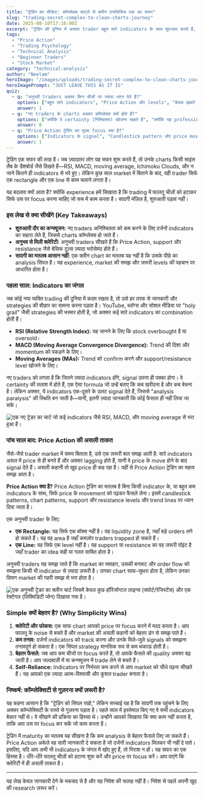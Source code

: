 ```yaml
---
title: "ट्रेडिंग का सीक्रेट: कॉम्प्लेक्स चार्ट्स से क्लीन एनालिसिस तक का सफर"
slug: "trading-secret-complex-to-clean-charts-journey"
date: 2025-08-10T17:16:00Z
excerpt: "ट्रेडिंग की दुनिया में अक्सर trader बहुत सारे indicators के साथ शुरुआत करते हैं, लेकिन अनुभव के साथ सीखते हैं कि सादगी में ही असली ताकत है। यह लेख एक trader की यात्रा को दर्शाता है।"
tags:
  - "Price Action"
  - "Trading Psychology"
  - "Technical Analysis"
  - "Beginner Traders"
  - "Stock Market"
category: "technical-analysis"
author: "Neelam"
heroImage: "/images/uploads/trading-secret-complex-to-clean-charts-journey/hero-image.jpg"
heroImagePrompt: "JUST LEAVE THIS AS IT IS"
quiz:
  - q: "अनुभवी traders अक्सर किन चीजों पर ज्यादा ध्यान देते हैं?"
    options: ["बहुत सारे indicators", "Price Action और levels", "केवल ख़बरों पर", "दूसरों की tips पर"]
    answer: 1
  - q: "नए traders के charts अक्सर कॉम्प्लेक्स क्यों होते हैं?"
    options: ["क्योंकि वे certainty (निश्चितता) खोजना चाहते हैं", "क्योंकि यह professional दिखता है", "क्योंकि उन्हें सिखाया ही यही जाता है", "ऊपर के सभी कारण"]
    answer: 0
  - q: "Price Action ट्रेडिंग का मुख्य focus क्या है?"
    options: ["Indicators के signal", "Candlestick pattern और price movement", "आर्थिक डेटा", "गणितीय formula"]
    answer: 1
---
```


ट्रेडिंग एक सफर की तरह है। जब ज़्यादातर लोग यह सफर शुरू करते हैं, तो उनके charts किसी साइंस लैब के डैशबोर्ड जैसे दिखते हैं—RSI, MACD, moving average, Ichimoku Clouds, और न जाने कितने ही indicators से भरे हुए। लेकिन कुछ साल market में बिताने के बाद, वही trader सिर्फ एक rectangle और एक line से काम चलाने लगता है।

यह बदलाव क्यों आता है? क्योंकि experience हमें सिखाता है कि trading में फालतू चीज़ों को हटाकर सिर्फ उस पर focus करना चाहिए जो सच में काम करता है। सादगी मंज़िल है, शुरुआती पड़ाव नहीं।

### इस लेख से क्या सीखेंगे (Key Takeaways)

*   **शुरुआती दौर का कन्फ्यूजन:** नए traders अनिश्चितता को कम करने के लिए दर्जनों indicators का सहारा लेते हैं, जिससे charts कॉम्प्लेक्स हो जाते हैं।
*   **अनुभव से मिली क्लेरिटी:** अनुभवी traders सीखते हैं कि Price Action, support और resistance जैसे बेसिक टूल्स ज़्यादा भरोसेमंद होते हैं।
*   **सादगी का मतलब आसान नहीं:** एक क्लीन chart का मतलब यह नहीं है कि उसके पीछे का analysis सिंपल है। यह experience, market की समझ और ज़रूरी levels की पहचान पर आधारित होता है।

### पहला साल: Indicators का जंगल

जब कोई नया व्यक्ति trading की दुनिया में कदम रखता है, तो उसे हर तरफ से जानकारी और strategies की बौछार का सामना करना पड़ता है। YouTube, ब्लॉग्स और सोशल मीडिया पर "holy grail" जैसी strategies की भरमार होती है, जो अक्सर कई सारे indicators का combination होती हैं।

*   **RSI (Relative Strength Index):** यह जानने के लिए कि stock overbought है या oversold।
*   **MACD (Moving Average Convergence Divergence):** Trend की दिशा और momentum को पकड़ने के लिए।
*   **Moving Averages (MAs):** Trend को confirm करने और support/resistance level खोजने के लिए।

नए traders को लगता है कि जितने ज़्यादा indicators होंगे, signal उतना ही पक्का होगा। वे certainty की तलाश में होते हैं, एक ऐसा formula जो उन्हें बताए कि कब खरीदना है और कब बेचना है। लेकिन अक्सर, ये indicators एक-दूसरे के उलट signal देते हैं, जिससे "analysis paralysis" की स्थिति बन जाती है—यानी, इतनी ज़्यादा जानकारी कि कोई फैसला ही नहीं लिया जा सके।

![एक नए ट्रेडर का चार्ट जो कई indicators जैसे RSI, MACD, और moving average से भरा हुआ है।](/images/uploads/trading-secret-complex-to-clean-charts-journey/complex-chart.png)

### पांच साल बाद: Price Action की असली ताकत

जैसे-जैसे trader market में समय बिताता है, उसे एक ज़रूरी बात समझ आती है: सारे indicators असल में price से ही बनते हैं और अक्सर lagging होते हैं, यानी वे price के move होने के बाद signal देते हैं। असली कहानी तो खुद price ही कह रहा है। यहीं से Price Action ट्रेडिंग का महत्व समझ आता है।

**Price Action क्या है?**
Price Action ट्रेडिंग का मतलब है बिना किसी indicator के, या बहुत कम indicators के साथ, सिर्फ price के movement को पढ़कर फैसले लेना। इसमें candlestick patterns, chart patterns, support और resistance levels और trend lines पर ध्यान दिया जाता है।

एक अनुभवी trader के लिए:
*   **एक Rectangle:** यह सिर्फ एक बॉक्स नहीं है। यह liquidity zone है, जहाँ बड़े orders लगे हो सकते हैं। यह वह area है जहाँ कमज़ोर traders trapped हो सकते हैं।
*   **एक Line:** यह सिर्फ एक level नहीं है। यह support या resistance का वह ज़रूरी पॉइंट है जहाँ trader का idea सही या गलत साबित होता है।

अनुभवी traders यह समझ जाते हैं कि market का व्यवहार, उसकी बनावट और order flow को समझना किसी भी indicator से ज़्यादा ज़रूरी है। उनका chart साफ-सुथरा होता है, लेकिन उनका दिमाग market की गहरी समझ से भरा होता है।

![एक अनुभवी ट्रेडर का क्लीन चार्ट जिसमें केवल कुछ हॉरिजॉन्टल लाइन्स (सपोर्ट/रेजिस्टेंस) और एक रेक्टेंगल (लिक्विडिटी जोन) दिखाया गया है।](/images/uploads/trading-secret-complex-to-clean-charts-journey/clean-chart.png)

### Simple क्यों बेहतर है? (Why Simplicity Wins)

1.  **क्लेरिटी और फोकस:** एक साफ chart आपको price पर focus करने में मदद करता है। आप फालतू के noise से बचते हैं और market की असली कहानी को बेहतर ढंग से समझ पाते हैं।
2.  **कम तनाव:** दर्जनों indicators को track करना और उनके मिले-जुले signals को समझना तनावपूर्ण हो सकता है। एक सिंपल strategy मानसिक रूप से कम थकाऊ होती है।
3.  **बेहतर फैसले:** जब आप कम चीजों पर focus करते हैं, तो आपके फैसले की quality अक्सर बढ़ जाती है। आप जल्दबाज़ी में या कन्फ्यूजन में trade लेने से बचते हैं।
4.  **Self-Reliance:** Indicators पर निर्भरता कम करने से आप market को सीधे पढ़ना सीखते हैं। यह आपको एक ज़्यादा आत्म-विश्वासी और कुशल trader बनाता है।

### निष्कर्ष: कॉम्प्लेक्सिटी से गुज़रना क्यों ज़रूरी है?

यह कहना आसान है कि "ट्रेडिंग को सिंपल रखो," लेकिन सच्चाई यह है कि सादगी तक पहुंचने के लिए अक्सर कॉम्प्लेक्सिटी के रास्ते से गुज़रना पड़ता है। पहले साल में इस्तेमाल किए गए वे सभी indicators बेकार नहीं थे। वे सीखने की प्रक्रिया का हिस्सा थे। उन्होंने आपको सिखाया कि क्या काम नहीं करता है, ताकि आप उस पर focus कर सकें जो काम करता है।

ट्रेडिंग में maturity का मतलब यह सीखना है कि कम analysis से बेहतर फैसले लिए जा सकते हैं। Price Action अकेले वह सारी जानकारी दे सकता है जो दर्जनों indicators मिलकर भी नहीं दे पाते। इसलिए, यदि आप अभी भी indicators के जंगल में खोए हुए हैं, तो निराश न हों। यह सफर का एक हिस्सा है। धीरे-धीरे फालतू चीज़ों को हटाना शुरू करें और price पर focus करें। आप पाएंगे कि क्लेरिटी में ही असली ताकत है।

---
यह लेख केवल जानकारी देने के मकसद से है और यह निवेश की सलाह नहीं है। निवेश से पहले अपनी खुद की research ज़रूर करें।